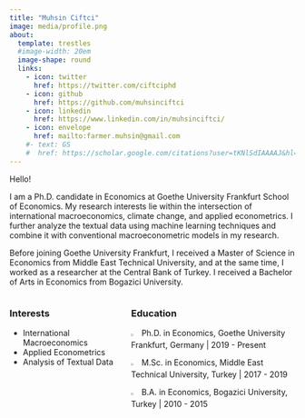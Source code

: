 ```yaml
---
title: "Muhsin Ciftci"
image: media/profile.png
about:
  template: trestles
  #image-width: 20em
  image-shape: round
  links:
    - icon: twitter
      href: https://twitter.com/ciftciphd
    - icon: github
      href: https://github.com/muhsinciftci
    - icon: linkedin
      href: https://www.linkedin.com/in/muhsinciftci/
    - icon: envelope
      href: mailto:farmer.muhsin@gmail.com
    #- text: GS
    #  href: https://scholar.google.com/citations?user=tKNlSdIAAAAJ&hl=en
---
```


:::{.column-page-left}
Hello!

I am a Ph.D. candidate in Economics at Goethe University Frankfurt School of Economics. My research interests lie within the intersection of international macroeconomics, climate change, and applied econometrics. I further analyze the textual data using  machine learning techniques and combine it with conventional macroeconometric models in my research.

Before joining Goethe University Frankfurt, I received a Master of Science in Economics from Middle East Technical University, and at the same time, I worked as a researcher at the Central Bank of Turkey. I received a Bachelor of Arts in Economics from Bogazici University.


:::: {.columns}

::: {.column width="40%"}
### Interests
* International Macroeconomics
* Applied Econometrics
* Analysis of Textual Data
:::

::: {.column width="60%"}
### Education
![](media/cap.png){width=5%}
Ph.D. in Economics, Goethe University Frankfurt, Germany | 2019 - Present
    
![](media/cap.png){width=5%} M.Sc. in Economics, Middle East Technical University, Turkey | 2017 - 2019

![](media/cap.png){width=5%} B.A. in Economics, Bogazici University, Turkey | 2010 - 2015
:::

::::

:::

